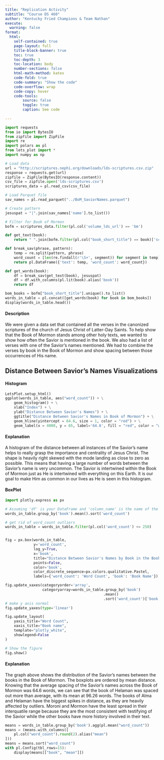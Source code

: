 ```yaml
---
title: "Replication Activity"
subtitle: "Course DS 460"
author: "Kentucky Fried Champions & Team Nathan"
execute:
  warning: false
format:
  html:
    self-contained: true
    page-layout: full
    title-block-banner: true
    toc: true
    toc-depth: 3
    toc-location: body
    number-sections: false
    html-math-method: katex
    code-fold: true
    code-summary: "Show the code"
    code-overflow: wrap
    code-copy: hover
    code-tools:
        source: false
        toggle: true
        caption: See code
    
---
```


```python
import requests
from io import BytesIO
from zipfile import ZipFile
import re
import polars as pl
from lets_plot import *
import numpy as np

# Load data
url = "http://scriptures.nephi.org/downloads/lds-scriptures.csv.zip"
response = requests.get(url)
zipfile = ZipFile(BytesIO(response.content))
csv_file = zipfile.open('lds-scriptures.csv')
scriptures_data = pl.read_csv(csv_file)

# Load Parquet file
sav_names = pl.read_parquet("../BoM_SaviorNames.parquet")

# Create pattern
jesuspat = "|".join(sav_names['name'].to_list())

# Filter for Book of Mormon
bofm = scriptures_data.filter(pl.col('volume_lds_url') == 'bm')

def get_text(book):
    return " ".join(bofm.filter(pl.col("book_short_title") == book)['scripture_text'].to_list())

def break_sav(phrase, pattern):
    temp = re.split(pattern, phrase)
    word_count = [len(re.findall(r'\S+', segment)) for segment in temp]
    return pl.DataFrame({'text': temp, 'word_count': word_count})

def get_words(book):
    df = break_sav(get_text(book), jesuspat)
    df = df.with_columns(pl.lit(book).alias('book'))
    return df

bom_books = bofm["book_short_title"].unique().to_list()
words_in_table = pl.concat([get_words(book) for book in bom_books])
display(words_in_table.head())
```

#### Description
We were given a data set that contained all the verses in the canonized scriptures of the church of Jesus Christ of Latter-Day Saints. To help show that the Book of Mormon stands among other holy texts, we wanted to show how often the Savior is mentioned in the book. We also had a list of verses with one of the Savior's names mentioned. We had to combine the verses by book in the Book of Mormon and show spacing between those occurrences of His name. 

## Distance Between Savior's Names Visualizations


#### Histogram

```python
LetsPlot.setup_html()
ggplot(words_in_table, aes("word_count")) + \
    geom_histogram() + \
    xlab("Index") + \
    ylab("Distance Between Savior's Names") + \
    ggtitle("Distance Between Savior's Names in Book of Mormon") + \
    geom_hline(yintercept = 64.6, size = 1, color = "red") + \
    geom_label(x = 4000, y = 65, label='64.6', fill = "red", color = "white")
```


#### Explanation
A histogram of the distance between all instances of the Savior’s name helps to really grasp the importance and centrality of Jesus Christ. The shape is heavily right skewed with the mode landing as close to zero as possible. This means that having a large number of words between the Savior’s name is very uncommon. The Savior is intertwined within the Book of Mormon  just as He is intertwined with everything on this Earth. It is our goal to make Him as common in our lives as He is seen in this histogram. 

#### BoxPlot

```python
import plotly.express as px

# Assuming 'df' is your DataFrame and 'column_name' is the name of the column you want to group by
words_in_table.group_by('book').mean().sort('word_count')

# get rid of word_count outliers
words_in_table = words_in_table.filter(pl.col('word_count') <= 250)


fig = px.box(words_in_table,
             y='word_count',
             log_y=True,
             x='book',
             title="Distance Between Savior's Names by Book in the Book of Mormon",
             points=False,
             color='book',
             color_discrete_sequence=px.colors.qualitative.Pastel,
             labels={'word_count': 'Word Count', 'book': 'Book Name'})

fig.update_xaxes(categoryorder='array', 
                 categoryarray=words_in_table.group_by('book')
                                             .mean()
                                             .sort('word_count')['book'])
# make y axis normal
fig.update_yaxes(type='linear')

fig.update_layout(
    yaxis_title="Word Count",
    xaxis_title="Book name",
    template="plotly_white",
    showlegend=False
)

# Show the figure
fig.show()
```


#### Explanation
The graph above shows the distribution of the Savior's names between the books in the Book of Mormon. The boxplots are ordered by mean distance. Knowing that the average spacing of the Savior's names across the Book of Mormon was 64.6 words, we can see that the book of Helaman was spaced out more than average, with its mean at 96.26 words. The books of Alma and Helaman have the biggest spikes in distance, as they are heavily affected by outliers. Moroni and Mormon have the least spread in their interquatile range because they are the most consistent with testifying of the Savior while the other books have more history involved in their text.


```python
means = words_in_table.group_by('book').agg(pl.mean("word_count"))
means = (means.with_columns([
    pl.col("word_count").round(2).alias("mean")
]))
means = means.sort("word_count")
with pl.Config(tbl_rows=15):
    display(means[["book", "mean"]])
```
